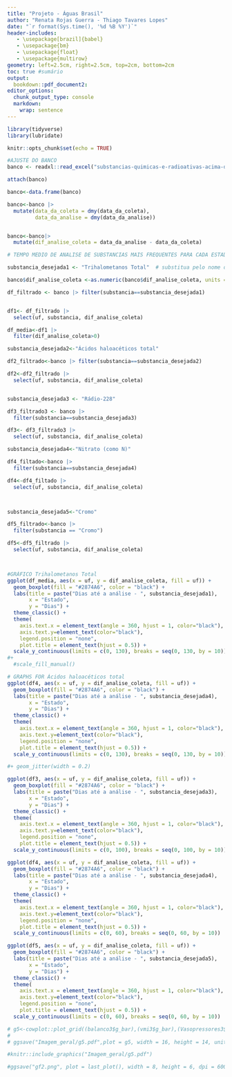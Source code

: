 ```yaml
---
title: "Projeto - Águas Brasil"
author: "Renata Rojas Guerra - Thiago Tavares Lopes"
date: "`r format(Sys.time(), '%d %B %Y')`"
header-includes:
   - \usepackage[brazil]{babel}
   - \usepackage{bm}
   - \usepackage{float}
   - \usepackage{multirow}
geometry: left=2.5cm, right=2.5cm, top=2cm, bottom=2cm
toc: true #sumário
output:
  bookdown::pdf_document2:
editor_options:
  chunk_output_type: console
  markdown: 
    wrap: sentence
---
```

```r
library(tidyverse)
library(lubridate)
```

```r
knitr::opts_chunk$set(echo = TRUE)
```

```r
#AJUSTE DO BANCO
banco <- readxl::read_excel("substancias-quimicas-e-radioativas-acima-do-limite-no-brasil-2018-2020 (1).xlsx")

attach(banco)

banco<-data.frame(banco)

banco<-banco |> 
  mutate(data_da_coleta = dmy(data_da_coleta),
         data_da_analise = dmy(data_da_analise))


banco<-banco|> 
  mutate(dif_analise_coleta = data_da_analise - data_da_coleta)


```

```r
# TEMPO MEDIO DE ANALISE DE SUBSTANCIAS MAIS FREQUENTES PARA CADA ESTADO

substancia_desejada1 <- "Trihalometanos Total"  # substitua pelo nome da substância desejada

banco$dif_analise_coleta <-as.numeric(banco$dif_analise_coleta, units = "days")

df_filtrado <- banco |> filter(substancia==substancia_desejada1)


df1<- df_filtrado |> 
  select(uf, substancia, dif_analise_coleta) 

df_media<-df1 |> 
  filter(dif_analise_coleta>0)

substancia_desejada2<-"Ácidos haloacéticos total"

df2_filtrado<-banco |> filter(substancia==substancia_desejada2)

df2<-df2_filtrado |> 
  select(uf, substancia, dif_analise_coleta)


substancia_desejada3 <- "Rádio-228"

df3_filtrado3 <- banco |> 
  filter(substancia==substancia_desejada3)

df3<- df3_filtrado3 |> 
  select(uf, substancia, dif_analise_coleta)

substancia_desejada4<-"Nitrato (como N)"

df4_filtado<-banco |> 
  filter(substancia==substancia_desejada4)

df4<-df4_filtado |> 
  select(uf, substancia, dif_analise_coleta)



substancia_desejada5<-"Cromo"

df5_filtrado<-banco |> 
  filter(substancia == "Cromo")

df5<-df5_filtrado |> 
  select(uf, substancia, dif_analise_coleta)




```

```r

#GRÁFICO Trihalometanos Total
ggplot(df_media, aes(x = uf, y = dif_analise_coleta, fill = uf)) +
  geom_boxplot(fill = "#2874A6", color = "black") +
  labs(title = paste("Dias até a análise - ", substancia_desejada1),
       x = "Estado",
       y = "Dias") +
  theme_classic() +
  theme(
    axis.text.x = element_text(angle = 360, hjust = 1, color="black"),
    axis.text.y=element_text(color="black"),
    legend.position = "none",
    plot.title = element_text(hjust = 0.5)) +
  scale_y_continuous(limits = c(0, 130), breaks = seq(0, 130, by = 10)) 
#+
  #scale_fill_manual()
```



```r

# GRAPHS FOR Ácidos haloacéticos total
ggplot(df4, aes(x = uf, y = dif_analise_coleta, fill = uf)) +
  geom_boxplot(fill = "#2874A6", color = "black") +
  labs(title = paste("Dias até a análise - ", substancia_desejada4),
       x = "Estado",
       y = "Dias") +
  theme_classic() +
  theme(
    axis.text.x = element_text(angle = 360, hjust = 1, color="black"),
    axis.text.y=element_text(color="black"),
    legend.position = "none",
    plot.title = element_text(hjust = 0.5)) +
  scale_y_continuous(limits = c(0, 130), breaks = seq(0, 130, by = 10)) 

#+ geom_jitter(width = 0.2)
```


```r
ggplot(df3, aes(x = uf, y = dif_analise_coleta, fill = uf)) +
  geom_boxplot(fill = "#2874A6", color = "black") +
  labs(title = paste("Dias até a análise - ", substancia_desejada3),
       x = "Estado",
       y = "Dias") +
  theme_classic() +
  theme(
    axis.text.x = element_text(angle = 360, hjust = 1, color="black"),
    axis.text.y=element_text(color="black"),
    legend.position = "none",
    plot.title = element_text(hjust = 0.5)) +
  scale_y_continuous(limits = c(0, 100), breaks = seq(0, 100, by = 10)) 
```


```r
ggplot(df4, aes(x = uf, y = dif_analise_coleta, fill = uf)) +
  geom_boxplot(fill = "#2874A6", color = "black") +
  labs(title = paste("Dias até a análise - ", substancia_desejada4),
       x = "Estado",
       y = "Dias") +
  theme_classic() +
  theme(
    axis.text.x = element_text(angle = 360, hjust = 1, color="black"),
    axis.text.y=element_text(color="black"),
    legend.position = "none",
    plot.title = element_text(hjust = 0.5)) +
  scale_y_continuous(limits = c(0, 60), breaks = seq(0, 60, by = 10))
```


```r
ggplot(df5, aes(x = uf, y = dif_analise_coleta, fill = uf)) +
  geom_boxplot(fill = "#2874A6", color = "black") +
  labs(title = paste("Dias até a análise - ", substancia_desejada5),
       x = "Estado",
       y = "Dias") +
  theme_classic() +
  theme(
    axis.text.x = element_text(angle = 360, hjust = 1, color="black"),
    axis.text.y=element_text(color="black"),
    legend.position = "none",
    plot.title = element_text(hjust = 0.5)) +
  scale_y_continuous(limits = c(0, 60), breaks = seq(0, 60, by = 10)) 
```


```r
# g5<-cowplot::plot_grid((balanco3$g_bar),(vmi3$g_bar),(Vasopressores3$g_bar),(bloq3$g_bar),(anticoagulantes3$g_bar),(Braden3$g_bar),ncol = 2)
# 
# ggsave("Imagem_geral/g5.pdf",plot = g5, width = 16, height = 14, units = "cm")

#knitr::include_graphics("Imagem_geral/g5.pdf")

#ggsave("gf2.png", plot = last_plot(), width = 8, height = 6, dpi = 600)

```


